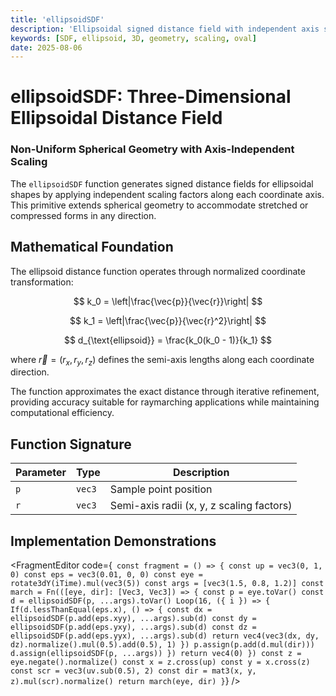 ```yaml
---
title: 'ellipsoidSDF'
description: 'Ellipsoidal signed distance field with independent axis scaling'
keywords: [SDF, ellipsoid, 3D, geometry, scaling, oval]
date: 2025-08-06
---
```



# ellipsoidSDF: Three-Dimensional Ellipsoidal Distance Field

### Non-Uniform Spherical Geometry with Axis-Independent Scaling

The `ellipsoidSDF` function generates signed distance fields for ellipsoidal shapes by applying independent scaling factors along each coordinate axis. This primitive extends spherical geometry to accommodate stretched or compressed forms in any direction.

## Mathematical Foundation

The ellipsoid distance function operates through normalized coordinate transformation:

$$
k_0 = \left|\frac{\vec{p}}{\vec{r}}\right|
$$

$$
k_1 = \left|\frac{\vec{p}}{\vec{r}^2}\right|
$$

$$
d_{\text{ellipsoid}} = \frac{k_0(k_0 - 1)}{k_1}
$$

where $\vec{r} = (r_x, r_y, r_z)$ defines the semi-axis lengths along each coordinate direction.

The function approximates the exact distance through iterative refinement, providing accuracy suitable for raymarching applications while maintaining computational efficiency.

## Function Signature

| Parameter | Type   | Description                               |
| --------- | ------ | ----------------------------------------- |
| `p`       | `vec3` | Sample point position                     |
| `r`       | `vec3` | Semi-axis radii (x, y, z scaling factors) |

## Implementation Demonstrations

<FragmentEditor
        code={`
const fragment = () => {
        const up = vec3(0, 1, 0)
        const eps = vec3(0.01, 0, 0)
        const eye = rotate3dY(iTime).mul(vec3(5))
        const args = [vec3(1.5, 0.8, 1.2)]
        const march = Fn(([eye, dir]: [Vec3, Vec3]) => {
                const p = eye.toVar()
                const d = ellipsoidSDF(p, ...args).toVar()
                Loop(16, ({ i }) => {
                        If(d.lessThanEqual(eps.x), () => {
                                const dx = ellipsoidSDF(p.add(eps.xyy), ...args).sub(d)
                                const dy = ellipsoidSDF(p.add(eps.yxy), ...args).sub(d)
                                const dz = ellipsoidSDF(p.add(eps.yyx), ...args).sub(d)
                                return vec4(vec3(dx, dy, dz).normalize().mul(0.5).add(0.5), 1)
                        })
                        p.assign(p.add(d.mul(dir)))
                        d.assign(ellipsoidSDF(p, ...args))
                })
                return vec4(0)
        })
        const z = eye.negate().normalize()
        const x = z.cross(up)
        const y = x.cross(z)
        const scr = vec3(uv.sub(0.5), 2)
        const dir = mat3(x, y, z).mul(scr).normalize()
        return march(eye, dir)
}`}
/>
